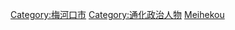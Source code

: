 [[Category:梅河口市|Category:梅河口市]]
[[Category:通化政治人物|Category:通化政治人物]]
[[Category:吉林省县级市市委书记|Meihekou]]